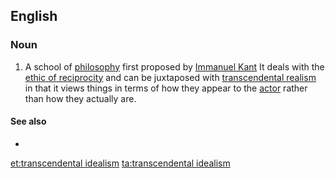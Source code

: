 ==English==
{{wikipedia}}

===Noun===
{{en-noun|head=[[transcendental]] [[idealism]]}}
# {{lb|en|philosophy}} A school of [[philosophy]] first proposed by [[Immanuel Kant]] It deals with the [[ethic of reciprocity]] and can be juxtaposed with [[transcendental realism]] in that it views things in terms of how they appear to the [[actor]] rather than how they actually are.

====See also====
* {{l|en|Kantianism}}

[[et:transcendental idealism]]
[[ta:transcendental idealism]]